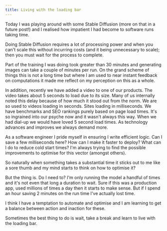 ```yaml
---
title: Living with the loading bar
---
```


Today I was playing around with some Stable Diffusion (more on that in a future post!) and I realised how impatient I had become to software runs taking time.

Doing Stable Diffusion requires a lot of processing power and when you can't scale this without incurring costs (and it being unnecessary to scale); then you must wait for the process to complete.

Part of the training I was doing took greater than 30 minutes and generating images can take a couple of minutes per run. On the grand scheme of things this is not a long time but where I am used to near instant feedback on computations it made me reflect on my perception on this as a whole.

In addition, recently we have added a video to one of our products. The video takes about 5 seconds to load due to its size. Many of us internally noted this delay because of how much it stood out from the norm. We are so used to videos loading in seconds. Sites loading in milliseconds. We have benchmarks and SEO rankings purely based on page load times. It's so ingrained into our psyche now and it wasn't always this way. When we had dial-up we would have loved 5 second load times. As technology advances and improves we always demand more.

As a software engineer I pride myself in ensuring I write efficient logic. Can I save a few milliseconds here? How can I make it faster to deploy? What can I do to reduce cold start times? I'm always trying to find the possible improvements to optimise for this vector (amongst others).

So naturally when something takes a substantial time it sticks out to me like a sore thumb and my mind starts to think on how to optimise it?

But the thing is. Do I need to? I'm only running the model a handful of times and it's not even that long a duration to wait. Sure if this was a production app, used millions of times a day then it starts to make sense. But if I spend an hour saving 2 minutes on the run time I've actually lost time.

I think I have a temptation to automate and optimise and I am learning to get a balance between action and inaction for these.

Sometimes the best thing to do is wait, take a break and learn to live with the loading bar.
